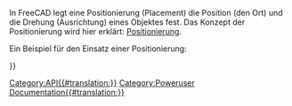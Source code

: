 <languages/>
{{VeryImportantMessage|(October 2019) Diese Seite nicht bearbeiten. Die Informationen sind unvollständig und veraltet. Zur neuesten API siehe [https://www.freecadweb.org/api autogenerated API documentation] (engl.) oder erstelle selbst die Dokumentation, siehe dazu [[Source documentation/de|Quelldokumentation]].}}

In FreeCAD legt eine Positionierung (Placement) die Position (den Ort) und die Drehung (Ausrichtung) eines Objektes fest. Das Konzept der Positionierung wird hier erklärt: [[Placement/de| Positionierung]].

Ein Beispiel für den Einsatz einer Positionierung: 
{{Code|code=
myObj = FreeCAD.ActiveDocument.ActiveObject
pl = FreeCAD.Placement()
pl.move(FreeCAD.Vector(2,0,0))
myObj.Placement = pl
}}

{{APIClass|Placement| ) or (Placement) or (Matrix) or (Base, Rotation) or (Base,Rotation,Center) or (Base,Axis,Angle|Constructs a placement, empty or with the given arguments, or as a copy of the given placement.}}
{{APIProperty|Base|a vector representing the Placement's position.}}
{{APIProperty|Rotation|a quaternion representing the Placement's rotation.}}
{{APIFunction|inverse| |computes the inverse placement|a placement.}}
{{APIFunction|move|Vector|moves the Placement along the given vector|nothing}}
{{APIFunction|multVec|Vector|applies the Placement to the given vector|the resulting vector.}}
{{APIFunction|multiply|Placement|multiplies this placement with another one|the resulting placement.}}
{{APIFunction|toMatrix| | |a matrix representing the Placement's transformation.}}

{{Userdocnavi{{#translation:}}}}
[[Category:API{{#translation:}}]]
[[Category:Poweruser Documentation{{#translation:}}]]
{{clear}}